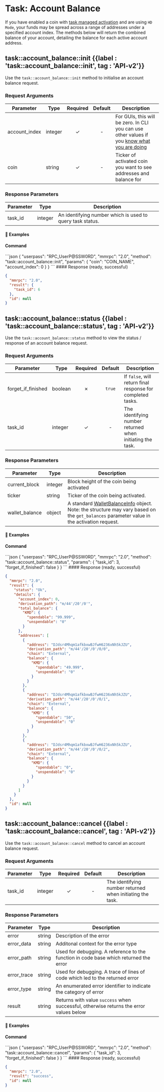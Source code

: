 
# Task: Account Balance

If you have enabled a coin with [task managed activation](/komodo-defi-framework/api/v20/coin_activation/task_managed/) and are using `HD Mode`, your funds may be spread across a range of addresses under a specified account index. The methods below will return the combined balance of your account, detailing the balance for each active account address.

## task::account\_balance::init {{label : 'task::account_balance::init', tag : 'API-v2'}}

Use the `task::account_balance::init` method to initialise an account balance request.

### Request Arguments

| Parameter      | Type    | Required | Default | Description                                                                                                                                     |
| -------------- | ------- | :------: | :-----: | ----------------------------------------------------------------------------------------------------------------------------------------------- |
| account\_index | integer |     ✓    |    -    | For GUIs, this will be zero. In CLI you can use other values if you [know what you are doing](https://learnmeabitcoin.com/technical/hd-wallets) |
| coin           | string  |     ✓    |    -    | Ticker of activated coin you want to see addresses and balance for                                                                              |

### Response Parameters

| Parameter | Type    | Description                                               |
| --------- | ------- | --------------------------------------------------------- |
| task\_id  | integer | An identifying number which is used to query task status. |

#### 📌 Examples

#### Command

<CodeGroup title="Account Balance Init" tag="POST" label="task::account_balance::init" mm2MethodDecorate="true">
  ```json
  {
    "userpass": "RPC_UserP@SSW0RD",
    "mmrpc": "2.0",
    "method": "task::account_balance::init",
    "params": {
      "coin": "COIN_NAME",
      "account_index": 0
    }
  }
  ```
</CodeGroup>

<CollapsibleSection expandedText="Hide Account Balance Init Response" collapsedText="Show Account Balance Init Response">
  #### Response (ready, successful)

  ```json
  {
    "mmrpc": "2.0",
    "result": {
      "task_id": 6
    },
    "id": null
  }
  ```
</CollapsibleSection>

## task::account\_balance::status {{label : 'task::account_balance::status', tag : 'API-v2'}}

Use the `task::account_balance::status` method to view the status / response of an account balance request.

### Request Arguments

| Parameter            | Type    | Required | Default | Description                                                 |
| -------------------- | ------- | :------: | :-----: | ----------------------------------------------------------- |
| forget\_if\_finished | boolean |     ✗    |  `true` | If `false`, will return final response for completed tasks. |
| task\_id             | integer |     ✓    |    -    | The identifying number returned when initiating the task.   |

### Response Parameters

| Parameter       | Type    | Description                                                                                                                                                                                                          |
| --------------- | ------- | -------------------------------------------------------------------------------------------------------------------------------------------------------------------------------------------------------------------- |
| current\_block  | integer | Block height of the coin being activated                                                                                                                                                                             |
| ticker          | string  | Ticker of the coin being activated.                                                                                                                                                                                  |
| wallet\_balance | object  | A standard [WalletBalanceInfo](/komodo-defi-framework/api/common_structures/wallet/#wallet-balance-info) object. Note: the structure may vary based on the `get_balances` parameter value in the activation request. |

#### 📌 Examples

#### Command

<CodeGroup title="Account Balance Status" tag="POST" label="task::account_balance::status" mm2MethodDecorate="true">
  ```json
  {
    "userpass": "RPC_UserP@SSW0RD",
    "mmrpc": "2.0",
    "method": "task::account_balance::status",
    "params": {
      "task_id": 3,
      "forget_if_finished": false
    }
  }
  ```
</CodeGroup>

<CollapsibleSection expandedText="Hide Account Balance Status Response" collapsedText="Show Account Balance Status Response">
  #### Response (ready, successful)

  ```json
  {
    "mmrpc": "2.0",
    "result": {
      "status": "Ok",
      "details": {
        "account_index": 0,
        "derivation_path": "m/44'/20'/0'",
        "total_balance": {
          "KMD": {
            "spendable": "99.999",
            "unspendable": "0"
          }
        },
        "addresses": [
          {
            "address": "DJdsr4Mhqm1afkbxwBJfwH6236xNh5kJZU",
            "derivation_path": "m/44'/20'/0'/0/0",
            "chain": "External",
            "balance": {
              "KMD": {
                "spendable": "49.999",
                "unspendable": "0"
              }
            }
          },
          {
            "address": "DJdsr4Mhqm1afkbxwBJfwH6236xNh5kJZU",
            "derivation_path": "m/44'/20'/0'/0/1",
            "chain": "External",
            "balance": {
              "KMD": {
                "spendable": "50",
                "unspendable": "0"
              }
            }
          },
          {
            "address": "DJdsr4Mhqm1afkbxwBJfwH6236xNh5kJZU",
            "derivation_path": "m/44'/20'/0'/0/2",
            "chain": "External",
            "balance": {
              "KMD": {
                "spendable": "0",
                "unspendable": "0"
              }
            }
          }
        ]
      }
    },
    "id": null
  }
  ```
</CollapsibleSection>

## task::account\_balance::cancel {{label : 'task::account_balance::cancel', tag : 'API-v2'}}

Use the `task::account_balance::cancel` method to cancel an account balance request.

### Request Arguments

| Parameter | Type    | Required | Default | Description                                               |
| --------- | ------- | :------: | :-----: | --------------------------------------------------------- |
| task\_id  | integer |     ✓    |    -    | The identifying number returned when initiating the task. |

### Response Parameters

| Parameter    | Type   | Description                                                                            |
| ------------ | ------ | -------------------------------------------------------------------------------------- |
| error        | string | Description of the error                                                               |
| error\_data  | string | Additonal context for the error type                                                   |
| error\_path  | string | Used for debugging. A reference to the function in code base which returned the error  |
| error\_trace | string | Used for debugging. A trace of lines of code which led to the returned error           |
| error\_type  | string | An enumerated error identifier to indicate the category of error                       |
| result       | string | Returns with value `success` when successful, otherwise returns the error values below |

#### 📌 Examples

#### Command

<CodeGroup title="Account Balance Cancel" tag="POST" label="task::account_balance::cancel" mm2MethodDecorate="true">
  ```json
  {
    "userpass": "RPC_UserP@SSW0RD",
    "mmrpc": "2.0",
    "method": "task::account_balance::cancel",
    "params": {
      "task_id": 3,
      "forget_if_finished": false
    }
  }
  ```
</CodeGroup>

<CollapsibleSection expandedText="Hide Response" collapsedText="Show Response">
  #### Response (ready, successful)

  ```json
  {
    "mmrpc": "2.0",
    "result": "success",
    "id": null
  }
  ```
</CollapsibleSection>
